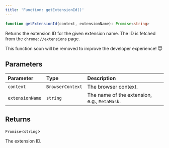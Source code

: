 ```yaml
---
title: 'Function: getExtensionId()'
---
```


```ts
function getExtensionId(context, extensionName): Promise<string>
```

Returns the extension ID for the given extension name. The ID is fetched from the `chrome://extensions` page.

<Tip>
This function soon will be removed to improve the developer experience! 😇
</Tip>

## Parameters

| Parameter | Type | Description |
| :------ | :------ | :------ |
| `context` | `BrowserContext` | The browser context. |
| `extensionName` | `string` | The name of the extension, e.g., `MetaMask`. |

## Returns

`Promise`\<`string`\>

The extension ID.
